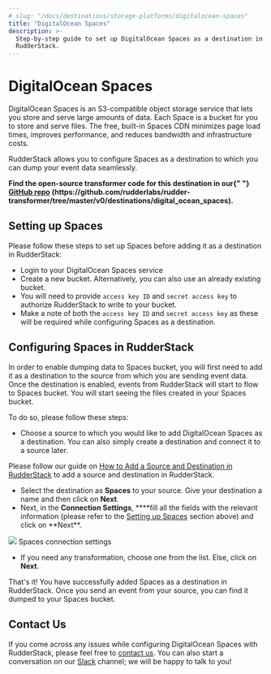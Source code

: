 ```yaml
---
# slug: "/docs/destinations/storage-platforms/digitalocean-spaces"
title: "DigitalOcean Spaces"
description: >-
  Step-by-step guide to set up DigitalOcean Spaces as a destination in
  RudderStack.
---
```


# DigitalOcean Spaces

DigitalOcean Spaces is an S3-compatible object storage service that lets you store and serve large amounts of data. Each Space is a bucket for you to store and serve files. The free, built-in Spaces CDN minimizes page load times, improves performance, and reduces bandwidth and infrastructure costs.

RudderStack allows you to configure Spaces as a destination to which you can dump your event data seamlessly.

<div class="successBlock">

  <strong>
    Find the open-source transformer code for this destination in our{" "}
    <a href="">GitHub repo</a>
    (https://github.com/rudderlabs/rudder-transformer/tree/master/v0/destinations/digital_ocean_spaces).
  </strong>
</div>

## Setting up Spaces

Please follow these steps to set up Spaces before adding it as a destination in RudderStack:

- Login to your DigitalOcean Spaces service
- Create a new bucket. Alternatively, you can also use an already existing bucket.
- You will need to provide `access key ID` and `secret access key` to authorize RudderStack to write to your bucket.
- Make a note of both the `access key ID` and `secret access key` as these will be required while configuring Spaces as a destination.

## **Configuring** Spaces **in RudderStack**

In order to enable dumping data to Spaces bucket, you will first need to add it as a destination to the source from which you are sending event data. Once the destination is enabled, events from RudderStack will start to flow to Spaces bucket. You will start seeing the files created in your Spaces bucket.

To do so, please follow these steps:

- Choose a source to which you would like to add DigitalOcean Spaces as a destination. You can also simply create a destination and connect it to a source later.

<div class="infoBlock">

Please follow our guide on <a href="../connections/adding-source-and-destination-rudderstack">How to Add a Source and Destination in RudderStack</a> to add a source and destination in RudderStack.

</div>

- Select the destination as **Spaces** to your source. Give your destination a name and then click on **Next**.
- Next, in the **Connection Settings**, \***\*fill all the fields with the relevant information \(please refer to the [Setting up Spaces](https://app.gitbook.com/@rudderlabs/s/rudderlabs-1/~/drafts/-MENL7MCfgJKc4EqjP-S/destinations/digitalocean-spaces) section above\) and click on **Next\*\*.

<img src="../../../images/assets/screenshot-2020-08-10-at-6.38.46-pm.png" />
<span class="imageTitle">Spaces connection settings</span>

- If you need any transformation, choose one from the list. Else, click on **Next**.

That's it! You have successfully added Spaces as a destination in RudderStack. Once you send an event from your source, you can find it dumped to your Spaces bucket.

## Contact Us

If you come across any issues while configuring DigitalOcean Spaces with RudderStack, please feel free to [contact us](mailto:%20docs@rudderstack.com). You can also start a conversation on our [Slack](https://rudderstack.com/join-rudderstack-slack-community) channel; we will be happy to talk to you!
